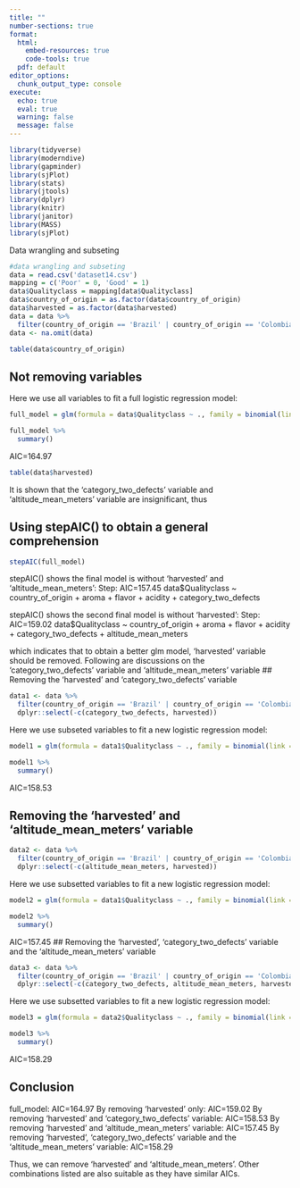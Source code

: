 ```yaml
---
title: ""
number-sections: true
format: 
  html:
    embed-resources: true
    code-tools: true
  pdf: default
editor_options: 
  chunk_output_type: console
execute:
  echo: true
  eval: true
  warning: false
  message: false
---
```


```r
library(tidyverse)
library(moderndive)
library(gapminder)
library(sjPlot)
library(stats)
library(jtools)
library(dplyr)
library(knitr)
library(janitor)
library(MASS)
library(sjPlot)
```

Data wrangling and subseting

```r
#data wrangling and subseting
data = read.csv('dataset14.csv')
mapping = c('Poor' = 0, 'Good' = 1)
data$Qualityclass = mapping[data$Qualityclass]
data$country_of_origin = as.factor(data$country_of_origin)
data$harvested = as.factor(data$harvested)
data = data %>%
  filter(country_of_origin == 'Brazil' | country_of_origin == 'Colombia')
data <- na.omit(data)
```

```r
table(data$country_of_origin)
```

## Not removing variables

Here we use all variables to fit a full logistic regression model:

```r
full_model = glm(formula = data$Qualityclass ~ ., family = binomial(link = 'logit'),data = data)
```

```r
full_model %>%
  summary()
```

AIC=164.97

```r
table(data$harvested)
```

It is shown that the 'category_two_defects' variable and 'altitude_mean_meters' variable are insignificant, thus

## Using stepAIC() to obtain a general comprehension
```r
stepAIC(full_model)
```
stepAIC() shows the final model is without 'harvested' and 'altitude_mean_meters': 
Step:  AIC=157.45
data$Qualityclass ~ country_of_origin + aroma + flavor + acidity + 
    category_two_defects
    
stepAIC() shows the second final model is without 'harvested': 
Step:  AIC=159.02
data$Qualityclass ~ country_of_origin + aroma + flavor + acidity + 
    category_two_defects + altitude_mean_meters
    
which indicates that to obtain a better glm model, 'harvested' variable should be removed. 
Following are discussions on the 'category_two_defects' variable and 'altitude_mean_meters' variable
## Removing the 'harvested' and 'category_two_defects' variable

```r
data1 <- data %>%
  filter(country_of_origin == 'Brazil' | country_of_origin == 'Colombia') %>%
  dplyr::select(-c(category_two_defects, harvested))

```

Here we use subseted variables to fit a new logistic regression model:

```r
model1 = glm(formula = data1$Qualityclass ~ ., family = binomial(link = 'logit'),data = data1)
```

```r
model1 %>%
  summary()
```

AIC=158.53

## Removing the 'harvested' and 'altitude_mean_meters' variable
```r
data2 <- data %>%
  filter(country_of_origin == 'Brazil' | country_of_origin == 'Colombia') %>%
  dplyr::select(-c(altitude_mean_meters, harvested))

```

Here we use subsetted variables to fit a new logistic regression model:

```r
model2 = glm(formula = data1$Qualityclass ~ ., family = binomial(link = 'logit'),data = data2)
```

```r
model2 %>%
  summary()
```
AIC=157.45
## Removing the 'harvested', 'category_two_defects' variable and the 'altitude_mean_meters' variable

```r
data3 <- data %>%
  filter(country_of_origin == 'Brazil' | country_of_origin == 'Colombia') %>%
  dplyr::select(-c(category_two_defects, altitude_mean_meters, harvested))
```

Here we use subsetted variables to fit a new logistic regression model:

```r
model3 = glm(formula = data2$Qualityclass ~ ., family = binomial(link = 'logit'),data = data3)
```

```r
model3 %>%
  summary()
```

AIC=158.29

## Conclusion
full_model: AIC=164.97
By removing 'harvested' only: AIC=159.02
By removing 'harvested' and 'category_two_defects' variable: AIC=158.53
By removing 'harvested' and 'altitude_mean_meters' variable: AIC=157.45
By removing 'harvested', 'category_two_defects' variable and the 'altitude_mean_meters' variable: AIC=158.29

Thus, we can remove 'harvested' and 'altitude_mean_meters'. Other combinations listed are also suitable as they have similar AICs. 
